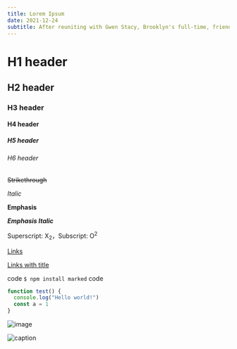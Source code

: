 ```yaml
---
title: Lorem Ipsum
date: 2021-12-24
subtitle: After reuniting with Gwen Stacy, Brooklyn's full-time, friendly neighborhood Spider-Man is catapulted across the Multiverse, where he encounters a team of Spider-People charged with protecting its ver
---
```


# H1 header

## H2 header

### H3 header

#### H4 header

##### H5 header

###### H6 header

~~Strikethrough~~

_Italic_

**Emphasis**

**_Emphasis Italic_**

Superscript: X<sub>2</sub>，Subscript: O<sup>2</sup>

[Links](http://localhost/)

[Links with title](http://localhost/ "link title")

code `$ npm install marked` code

```javascript /test()/ {1,2}
function test() {
  console.log("Hello world!")
  const a = 1
}
```

![image](https://cdn.mos.cms.futurecdn.net/swtLCF2bJWwsPTEsCiFMq7.jpg)

![caption](https://m.media-amazon.com/images/M/MV5BNjk5YTU0OTAtMTM1NC00Zjc1LWEzZjAtOWJkYzcxOGRhNWNhXkEyXkFqcGdeQXVyMzQ0MzA0NTM@._V1_.jpg)
